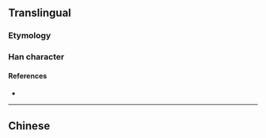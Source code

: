 {{also|掄}}
{{character info}}
==Translingual==

===Etymology===
{{Han simp|掄|f=侖|t=仑}}

===Han character===
{{Han char|rn=64|rad=手|as=04|sn=7|four=|canj=QOP|ids=⿰扌仑}}

====References====
* {{Han ref|kx=0422.121|hdz=31840.040|uh=62A1|ud=25249}}

----

==Chinese==
{{zh-see|掄}}